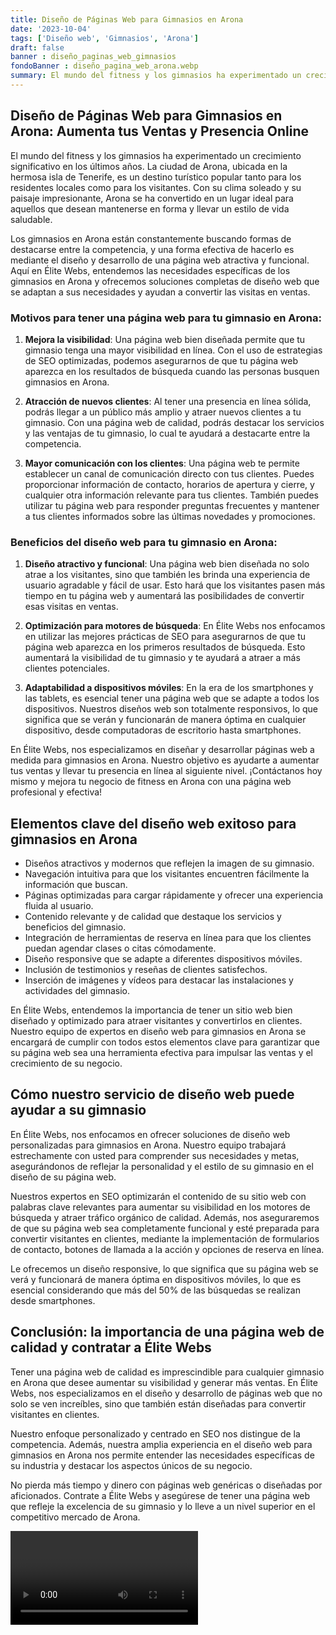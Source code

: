 ```yaml
---
title: Diseño de Páginas Web para Gimnasios en Arona
date: '2023-10-04'
tags: ['Diseño web', 'Gimnasios', 'Arona']
draft: false
banner : diseño_paginas_web_gimnasios
fondoBanner : diseño_pagina_web_arona.webp
summary: El mundo del fitness y los gimnasios ha experimentado un crecimiento significativo en los últimos años. La ciudad de Arona, ubicada en la hermosa isla de Tenerife, es un destino turístico popular tanto para los residentes locales como para los visitantes. Con su clima soleado y su paisaje impresionante, Arona se ha convertido en un lugar ideal para aquellos que desean mantenerse en forma y llevar un estilo de vida saludable.
---
```


## Diseño de Páginas Web para Gimnasios en Arona: Aumenta tus Ventas y Presencia Online

El mundo del fitness y los gimnasios ha experimentado un crecimiento significativo en los últimos años. La ciudad de Arona, ubicada en la hermosa isla de Tenerife, es un destino turístico popular tanto para los residentes locales como para los visitantes. Con su clima soleado y su paisaje impresionante, Arona se ha convertido en un lugar ideal para aquellos que desean mantenerse en forma y llevar un estilo de vida saludable.

Los gimnasios en Arona están constantemente buscando formas de destacarse entre la competencia, y una forma efectiva de hacerlo es mediante el diseño y desarrollo de una página web atractiva y funcional. Aquí en Élite Webs, entendemos las necesidades específicas de los gimnasios en Arona y ofrecemos soluciones completas de diseño web que se adaptan a sus necesidades y ayudan a convertir las visitas en ventas.

### Motivos para tener una página web para tu gimnasio en Arona:

1. **Mejora la visibilidad**: Una página web bien diseñada permite que tu gimnasio tenga una mayor visibilidad en línea. Con el uso de estrategias de SEO optimizadas, podemos asegurarnos de que tu página web aparezca en los resultados de búsqueda cuando las personas busquen gimnasios en Arona.

2. **Atracción de nuevos clientes**: Al tener una presencia en línea sólida, podrás llegar a un público más amplio y atraer nuevos clientes a tu gimnasio. Con una página web de calidad, podrás destacar los servicios y las ventajas de tu gimnasio, lo cual te ayudará a destacarte entre la competencia.

3. **Mayor comunicación con los clientes**: Una página web te permite establecer un canal de comunicación directo con tus clientes. Puedes proporcionar información de contacto, horarios de apertura y cierre, y cualquier otra información relevante para tus clientes. También puedes utilizar tu página web para responder preguntas frecuentes y mantener a tus clientes informados sobre las últimas novedades y promociones.

### Beneficios del diseño web para tu gimnasio en Arona:

1. **Diseño atractivo y funcional**: Una página web bien diseñada no solo atrae a los visitantes, sino que también les brinda una experiencia de usuario agradable y fácil de usar. Esto hará que los visitantes pasen más tiempo en tu página web y aumentará las posibilidades de convertir esas visitas en ventas.

2. **Optimización para motores de búsqueda**: En Élite Webs nos enfocamos en utilizar las mejores prácticas de SEO para asegurarnos de que tu página web aparezca en los primeros resultados de búsqueda. Esto aumentará la visibilidad de tu gimnasio y te ayudará a atraer a más clientes potenciales.

3. **Adaptabilidad a dispositivos móviles**: En la era de los smartphones y las tablets, es esencial tener una página web que se adapte a todos los dispositivos. Nuestros diseños web son totalmente responsivos, lo que significa que se verán y funcionarán de manera óptima en cualquier dispositivo, desde computadoras de escritorio hasta smartphones.

En Élite Webs, nos especializamos en diseñar y desarrollar páginas web a medida para gimnasios en Arona. Nuestro objetivo es ayudarte a aumentar tus ventas y llevar tu presencia en línea al siguiente nivel. ¡Contáctanos hoy mismo y mejora tu negocio de fitness en Arona con una página web profesional y efectiva!

<GifSeo />

<Cta />

## Elementos clave del diseño web exitoso para gimnasios en Arona

- Diseños atractivos y modernos que reflejen la imagen de su gimnasio.
- Navegación intuitiva para que los visitantes encuentren fácilmente la información que buscan.
- Páginas optimizadas para cargar rápidamente y ofrecer una experiencia fluida al usuario.
- Contenido relevante y de calidad que destaque los servicios y beneficios del gimnasio.
- Integración de herramientas de reserva en línea para que los clientes puedan agendar clases o citas cómodamente.
- Diseño responsive que se adapte a diferentes dispositivos móviles.
- Inclusión de testimonios y reseñas de clientes satisfechos.
- Inserción de imágenes y vídeos para destacar las instalaciones y actividades del gimnasio.

En Élite Webs, entendemos la importancia de tener un sitio web bien diseñado y optimizado para atraer visitantes y convertirlos en clientes. Nuestro equipo de expertos en diseño web para gimnasios en Arona se encargará de cumplir con todos estos elementos clave para garantizar que su página web sea una herramienta efectiva para impulsar las ventas y el crecimiento de su negocio.

## Cómo nuestro servicio de diseño web puede ayudar a su gimnasio

En Élite Webs, nos enfocamos en ofrecer soluciones de diseño web personalizadas para gimnasios en Arona. Nuestro equipo trabajará estrechamente con usted para comprender sus necesidades y metas, asegurándonos de reflejar la personalidad y el estilo de su gimnasio en el diseño de su página web.

Nuestros expertos en SEO optimizarán el contenido de su sitio web con palabras clave relevantes para aumentar su visibilidad en los motores de búsqueda y atraer tráfico orgánico de calidad. Además, nos aseguraremos de que su página web sea completamente funcional y esté preparada para convertir visitantes en clientes, mediante la implementación de formularios de contacto, botones de llamada a la acción y opciones de reserva en línea.

Le ofrecemos un diseño responsive, lo que significa que su página web se verá y funcionará de manera óptima en dispositivos móviles, lo que es esencial considerando que más del 50% de las búsquedas se realizan desde smartphones.

## Conclusión: la importancia de una página web de calidad y contratar a Élite Webs

Tener una página web de calidad es imprescindible para cualquier gimnasio en Arona que desee aumentar su visibilidad y generar más ventas. En Élite Webs, nos especializamos en el diseño y desarrollo de páginas web que no solo se ven increíbles, sino que también están diseñadas para convertir visitantes en clientes.

Nuestro enfoque personalizado y centrado en SEO nos distingue de la competencia. Además, nuestra amplia experiencia en el diseño web para gimnasios en Arona nos permite entender las necesidades específicas de su industria y destacar los aspectos únicos de su negocio.

No pierda más tiempo y dinero con páginas web genéricas o diseñadas por aficionados. Contrate a Élite Webs y asegúrese de tener una página web que refleje la excelencia de su gimnasio y lo lleve a un nivel superior en el competitivo mercado de Arona.

<Video />

<CtaBot job='Gimnasios' city='Arona'/>

<Gmaps query='Arona+españa+maps' />